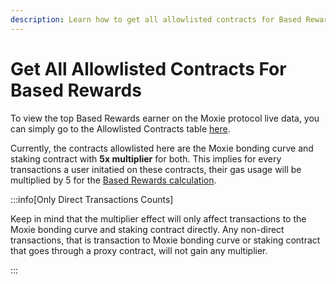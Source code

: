 ```yaml
---
description: Learn how to get all allowlisted contracts for Based Rewards from the Dune table.
---
```


# Get All Allowlisted Contracts For Based Rewards

To view the top Based Rewards earner on the Moxie protocol live data, you can simply go to the Allowlisted Contracts table [here](https://dune.com/queries/4516518).

Currently, the contracts allowlisted here are the Moxie bonding curve and staking contract with **5x multiplier** for both. This implies for every transactions a user initatied on these contracts, their gas usage will be multiplied by 5 for the [Based Rewards calculation](../../learn/technical-deep-dive/04-based-rewards.mdx).

:::info[Only Direct Transactions Counts]

Keep in mind that the multiplier effect will only affect transactions to the Moxie bonding curve and staking contract directly. Any non-direct transactions, that is transaction to Moxie bonding curve or staking contract that goes through a proxy contract, will not gain any multiplier.

:::
